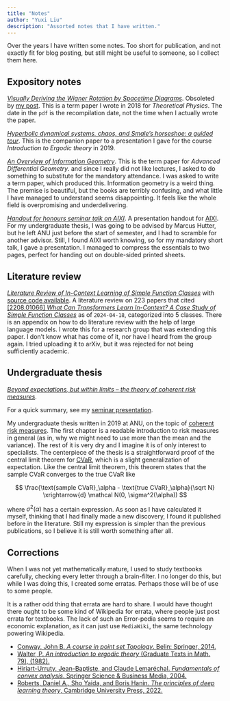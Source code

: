 ```yaml
---
title: "Notes"
author: "Yuxi Liu"
description: "Assorted notes that I have written."
---
```


Over the years I have written some notes. Too short for publication, and not exactly fit for blog posting, but still might be useful to someone, so I collect them here.

## Expository notes

[*Visually Deriving the Wigner Rotation by Spacetime Diagrams*](wigner_rotation/wigner_rotation_complete.pdf). Obsoleted by [my post](https://yuxi-liu-wired.github.io/essays/posts/wigner-rotation/). This is a term paper I wrote in 2018 for *Theoretical Physics*. The date in the `pdf` is the recompilation date, not the time when I actually wrote the paper.

[*Hyperbolic dynamical systems, chaos, and Smale's horseshoe: a guided tour*](ergodic_theory/ergodic_theory_project.pdf). This is the companion paper to a presentation I gave for the course *Introduction to Ergodic theory* in 2019.

[*An Overview of Information Geometry*](2019_differential_geometry/2019_differential_geometry_information_geometry_report.pdf). This is the term paper for *Advanced Differential Geometry*. and since I really did not like lectures, I asked to do something to substitute for the mandatory attendance. I was asked to write a term paper, which produced this. Information geometry is a weird thing. The premise is beautiful, but the books are terribly confusing, and what little I have managed to understand seems disappointing. It feels like the whole field is overpromising and underdelivering.

[*Handout for honours seminar talk on AIXI*](2019_honours_seminar_talk/presentation_handout.pdf). A presentation handout for [AIXI](https://en.wikipedia.org/wiki/AIXI). For my undergraduate thesis, I was going to be advised by Marcus Hutter, but he left ANU just before the start of semester, and I had to scramble for another advisor. Still, I found AIXI worth knowing, so for my mandatory short talk, I gave a presentation. I managed to compress the essentials to two pages, perfect for handing out on double-sided printed sheets.

## Literature review

[*Literature Review of In-Context Learning of Simple Function Classes*](2024_literature_review_icl/icl_review.pdf) with [source code available](2024_literature_review_icl/icl_review.zip). A literature review on 223 papers that cited [[2208.01066] *What Can Transformers Learn In-Context? A Case Study of Simple Function Classes*](https://arxiv.org/abs/2208.01066) as of `2024-04-18`, categorized into 5 classes. There is an appendix on how to do literature review with the help of large language models. I wrote this for a research group that was extending this paper. I don't know what has come of it, nor have I heard from the group again. I tried uploading it to arXiv, but it was rejected for not being sufficiently academic.

## Undergraduate thesis

[*Beyond expectations, but within limits -- the theory of coherent risk measures*](undergraduate_thesis/thesis.pdf).

For a quick summary, see my [seminar presentation](undergraduate_thesis/seminar_talk/seminal_talk_slides.pdf).

My undergraduate thesis written in 2019 at ANU, on the topic of [coherent risk measures](https://en.wikipedia.org/wiki/Coherent_risk_measure). The first chapter is a readable introduction to risk measures in general (as in, why we might need to use more than the mean and the variance). The rest of it is very dry and I imagine it is of only interest to specialists. The centerpiece of the thesis is a straightforward proof of the central limit theorem for [CVaR](https://en.wikipedia.org/wiki/Expected_shortfall), which is a slight generalization of expectation. Like the central limit theorem, this theorem states that the sample CVaR converges to the true CVaR like

$$
\frac{\text{sample CVaR}_\alpha - \text{true CVaR}_\alpha}{\sqrt N} \xrightarrow{d} \mathcal N(0, \sigma^2(\alpha))
$$

where $\sigma^2(\alpha)$ has a certain expression. As soon as I have calculated it myself, thinking that I had finally made a new discovery, I found it published before in the literature. Still my expression is simpler than the previous publications, so I believe it is still worth something after all.

## Corrections

When I was not yet mathematically mature, I used to study textbooks carefully, checking every letter through a brain-filter. I no longer do this, but while I was doing this, I created some erratas. Perhaps those will be of use to some people.

It is a rather odd thing that errata are hard to share. I would have thought there ought to be some kind of Wikipedia for errata, where people just post errata for textbooks. The lack of such an Error-pedia seems to require an economic explanation, as it can just use `MediaWiki`, the same technology powering Wikipedia.

* [Conway, John B. *A course in point set Topology*. Belin: Springer, 2014.](corrections/a%20course%20in%20point%20set%20topology_corrections.pdf)
* [Walter, P. *An introduction to ergodic theory* (Graduate Texts in Math. 79), (1982).](corrections/an%20introduction%20to%20ergodic%20theory_errata.pdf)
* [Hiriart-Urruty, Jean-Baptiste, and Claude Lemaréchal. *Fundamentals of convex analysis*. Springer Science & Business Media, 2004.](corrections/fundamentals%20of%20convex%20analysis_errata.pdf)
* [Roberts, Daniel A., Sho Yaida, and Boris Hanin. *The principles of deep learning theory*, Cambridge University Press, 2022.](roberts-yaida-hanin-2021-errata)